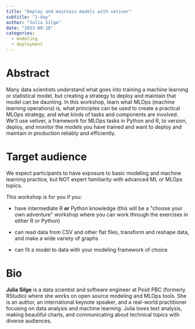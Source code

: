 ```yaml
---
title: "Deploy and maintain models with vetiver"
subtitle: "1-day"
author: "Julia Silge"
date: "2023-09-18"
categories:
  - modeling
  - deployment
---
```


# Abstract

Many data scientists understand what goes into training a machine learning or statistical model, but creating a strategy to deploy and maintain that model can be daunting.
In this workshop, learn what MLOps (machine learning operations) is, what principles can be used to create a practical MLOps strategy, and what kinds of tasks and components are involved.
We\'ll use vetiver, a framework for MLOps tasks in Python and R, to version, deploy, and monitor the models you have trained and want to deploy and maintain in production reliably and efficiently.

# Target audience

We expect participants to have exposure to basic modeling and machine learning practice, but NOT expert familiarity with advanced ML or MLOps topics.

This workshop is for you if you:

-   have intermediate R **or** Python knowledge (this will be a \"choose your own adventure\" workshop where you can work through the exercises in either R or Python)

-   can read data from CSV and other flat files, transform and reshape data, and make a wide variety of graphs

-   can fit a model to data with your modeling framework of choice

# Bio

**Julia Silge** is a data scientist and software engineer at Posit PBC (formerly RStudio) where she works on open source modeling and MLOps tools.
She is an author, an international keynote speaker, and a real-world practitioner focusing on data analysis and machine learning.
Julia loves text analysis, making beautiful charts, and communicating about technical topics with diverse audiences.
